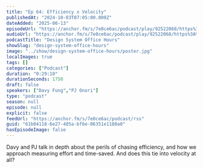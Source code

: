 ```yaml
---
title: "Ep 64: Efficiency x Velocity"
publishedAt: "2024-10-03T07:05:00.000Z"
dateAdded: "2025-06-13"
episodeUrl: "https://anchor.fm/s/7e0ce6ac/podcast/play/92522068/https%3A%2F%2Fd3ctxlq1ktw2nl.cloudfront.net%2Fstaging%2F2024-9-3%2F387458761-44100-2-a03f53fe29dde.m4a"
audioUrl: "https://anchor.fm/s/7e0ce6ac/podcast/play/92522068/https%3A%2F%2Fd3ctxlq1ktw2nl.cloudfront.net%2Fstaging%2F2024-9-3%2F387458761-44100-2-a03f53fe29dde.m4a"
podcastTitle: "Design System Office Hours"
showSlug: "design-system-office-hours"
image: "../show/design-system-office-hours/poster.jpg"
localImages: true
tags: []
categories: ["Podcast"]
duration: "0:29:10"
durationSeconds: 1750
draft: false
speakers: ["Davy Fung","PJ Onori"]
type: "podcast"
season: null
episode: null
explicit: false
feedUrl: "https://anchor.fm/s/7e0ce6ac/podcast/rss"
guid: "61b04118-6e27-405a-bf6e-06351e1180a0"
hasEpisodeImage: false
---
```

Davy and PJ talk in depth about the perils of chasing efficiency, and how we approach measuring effort and time-saved. And does this tie into velocity at all?
